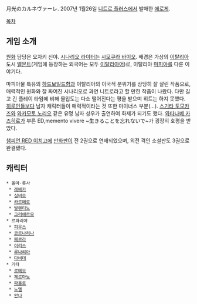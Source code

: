 月光のカルネヴァーレ. 2007년 1월26일 [[니트로 플러스]]에서 발매한 [[에로게]].

[[목차]]
== 게임 소개 ==
[[원화]] 담당은 오자키 신야. [[시나리오 라이터]]는 [[시모쿠라 바이오]]. 배경은 가상의 [[이탈리아]] 도시 [[벨몬트]](게임에 등장하는 외국어는 모두 [[이탈리아어]])로, 이탈리아 [[마피아]]를 다룬 이야기다.

마피아물 특유의 [[하드보일드]]함과 이탈리아의 이국적 분위기를 상당히 잘 살린 작품으로, 매력적인 원화와 잘 짜여진 시나리오로 과연 니트로라고 할 만한 작품이 나왔다. 다만 길고 긴 플레이 타임에 비해 몰입도는 다소 떨어진다는 평을 받으며 히트는 하지 못했다. [[히로인]]들보다 남자 캐릭터들이 매력적이라는 것 또한 마이너스 부분(…). [[스기타 토모카즈]]와 [[와카모토 노리오]] 같은 유명 남자 성우가 출연하여 화제가 되기도 했다. [[와타나베 카즈히로]]가 부른 ED,memento vivere ~生きることを忘れないで~가 굉장히 호평을 받았다.

[[챔피언 RED 이치고]]에 [[만화판]]이 전 2권으로 연재되었으며, 외전 격인 소설판도 3권으로 완결됐다.

== 캐릭터 ==
 * 올마·롯사
  * [[레베카]]
  * [[실비오]]
  * [[카르메로]]
  * [[발렌티노]]
  * [[그리에르모]]
 * 르파리야
  * [[피우스]]
  * [[코르나리나]]
  * [[페르라]]
  * [[이리스]]
  * [[루나리아]]
  * [[다비데]]
 * 기타
  * [[로메오]]
  * [[제르마뇨]]
  * [[파올로]]
  * [[노엘]]
  * [[안나]]
